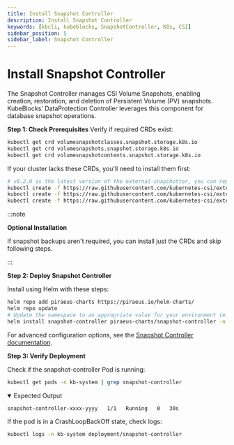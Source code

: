 ```yaml
---
title: Install Snapshot Controller
description: Install Snapshot Controller
keywords: [kbcli, kubeblocks, SnapshotController, K8s, CSI]
sidebar_position: 5
sidebar_label: Snapshot Controller
---
```


# Install Snapshot Controller

The Snapshot Controller manages CSI Volume Snapshots, enabling creation, restoration, and deletion of Persistent Volume (PV) snapshots. KubeBlocks' DataProtection Controller leverages this component for database snapshot operations.

**Step 1: Check Prerequisites**
Verify if required CRDs exist:

```bash
kubectl get crd volumesnapshotclasses.snapshot.storage.k8s.io
kubectl get crd volumesnapshots.snapshot.storage.k8s.io
kubectl get crd volumesnapshotcontents.snapshot.storage.k8s.io
```

If your cluster lacks these CRDs, you'll need to install them first:

```bash
# v8.2.0 is the latest version of the external-snapshotter, you can replace it with the version you need.
kubectl create -f https://raw.githubusercontent.com/kubernetes-csi/external-snapshotter/v8.2.0/client/config/crd/snapshot.storage.k8s.io_volumesnapshotclasses.yaml
kubectl create -f https://raw.githubusercontent.com/kubernetes-csi/external-snapshotter/v8.2.0/client/config/crd/snapshot.storage.k8s.io_volumesnapshots.yaml
kubectl create -f https://raw.githubusercontent.com/kubernetes-csi/external-snapshotter/v8.2.0/client/config/crd/snapshot.storage.k8s.io_volumesnapshotcontents.yaml
```


:::note

**Optional Installation**

If snapshot backups aren't required, you can install just the CRDs and skip following steps.

:::


**Step 2: Deploy Snapshot Controller**

Install using Helm with these steps:

```bash
helm repo add piraeus-charts https://piraeus.io/helm-charts/
helm repo update
# Update the namespace to an appropriate value for your environment (e.g. kb-system)
helm install snapshot-controller piraeus-charts/snapshot-controller -n kb-system --create-namespace
```

For advanced configuration options, see the [Snapshot Controller documentation](https://artifacthub.io/packages/helm/piraeus-charts/snapshot-controller#configuration).

**Step 3: Verify Deployment**

Check if the snapshot-controller Pod is running:

```bash
kubectl get pods -n kb-system | grep snapshot-controller
```

<details open>

<summary>Expected Output</summary>

```bash
snapshot-controller-xxxx-yyyy   1/1   Running   0   30s
```

</details>

If the pod is in a CrashLoopBackOff state, check logs:

```bash
kubectl logs -n kb-system deployment/snapshot-controller
```